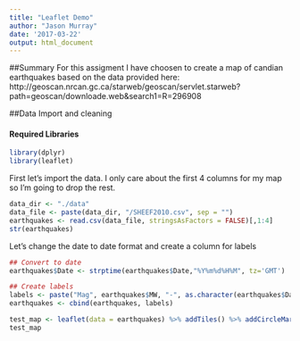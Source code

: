```yaml
---
title: "Leaflet Demo"
author: "Jason Murray"
date: '2017-03-22'
output: html_document
---
```



##Summary
For this assigment I have choosen to create a map of candian earthquakes based on the data provided here:
http://geoscan.nrcan.gc.ca/starweb/geoscan/servlet.starweb?path=geoscan/downloade.web&search1=R=296908


##Data Import and cleaning

#### Required Libraries
```r
library(dplyr)
library(leaflet)
```


First let's import the data.  I only care about the first 4 columns for my map so I'm going to drop the rest.
```r
data_dir <- "./data"
data_file <- paste(data_dir, "/SHEEF2010.csv", sep = "")
earthquakes <- read.csv(data_file, stringsAsFactors = FALSE)[,1:4]
str(earthquakes)
```

Let's change the date to date format and create a column for labels
```r
## Convert to date
earthquakes$Date <- strptime(earthquakes$Date,"%Y%m%d%H%M", tz='GMT')

## Create labels
labels <- paste("Mag", earthquakes$MW, "-", as.character(earthquakes$Date))
earthquakes <- cbind(earthquakes, labels)
```




```r
test_map <- leaflet(data = earthquakes) %>% addTiles() %>% addCircleMarkers(fillOpacity = .1, weight = 1, radius = (earthquakes$MW^2), label = labels)
test_map
```

